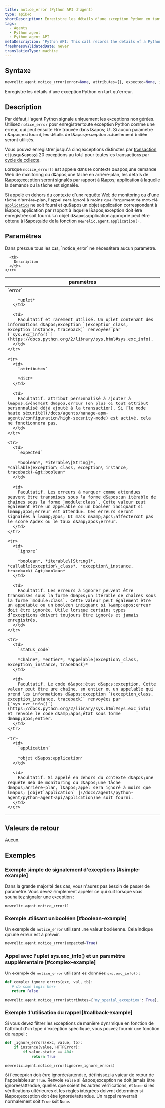 ```yaml
---
title: notice_error (Python API d'agent)
type: apiDoc
shortDescription: Enregistre les détails d'une exception Python en tant qu'erreur.
tags:
  - Agents
  - Python agent
  - Python agent API
metaDescription: 'Python API: This call records the details of a Python exception as an error.'
freshnessValidatedDate: never
translationType: machine
---
```


## Syntaxe

```py
newrelic.agent.notice_error(error=None, attributes={}, expected=None, ignore=None, status_code=None, application=None)
```

Enregistre les détails d&apos;une exception Python en tant qu&apos;erreur.

## Description

Par défaut, l&apos;agent Python signale uniquement les exceptions non gérées. Utilisez `notice_error` pour enregistrer toute exception Python comme une erreur, qui peut ensuite être trouvée dans l&amp;apos; UI. Si aucun paramètre n&amp;apos;est fourni, les détails de l&amp;apos;exception actuellement traitée seront utilisés.

Vous pouvez enregistrer jusqu&apos;à cinq exceptions distinctes par [transaction](/docs/accounts-partnerships/education/getting-started-new-relic/glossary#transaction) et jusqu&amp;apos;à 20 exceptions au total pour toutes les transactions par [cycle de collecte](/docs/apm/new-relic-apm/getting-started/glossary#harvest-cycle).

Lorsque `notice_error()` est appelé dans le contexte d&amp;apos;une demande Web de monitoring ou d&amp;apos;une tâche en arrière-plan, les détails de l&amp;apos;exception seront signalés par rapport à l&amp;apos; application à laquelle la demande ou la tâche est signalée.

Si appelé en dehors du contexte d&apos;une requête Web de monitoring ou d&apos;une tâche d&apos;arrière-plan, l&apos;appel sera ignoré à moins que l&apos;argument de mot-clé [`application`](/docs/agents/python-agent/python-agent-api/application) ne soit fourni et qu&amp;apos;un objet application correspondant à l&amp;apos; application par rapport à laquelle l&amp;apos;exception doit être enregistrée soit fourni. Un objet d&amp;apos;application approprié peut être obtenu à l&amp;apos;aide de la fonction `newrelic.agent.application()` .

## Paramètres

<Callout variant="tip">
  Dans presque tous les cas, `notice_error` ne nécessitera aucun paramètre.
</Callout>

<table>
  <thead>
    <tr>
      <th width="25%">
        paramètres
      </th>

      <th>
        Description
      </th>
    </tr>
  </thead>

  <tbody>
    <tr>
      <td>
        `error`

        *uplet*
      </td>

      <td>
        Facultatif et rarement utilisé. Un uplet contenant des informations d&apos;exception `(exception_class, exception_instance, traceback)` renvoyées par [`sys.exc_info()`](https://docs.python.org/2/library/sys.html#sys.exc_info).
      </td>
    </tr>

    <tr>
      <td>
        `attributes`

        *dict*
      </td>

      <td>
        Facultatif. attribut personnalisé à ajouter à l&apos;événement d&apos;erreur (en plus de tout attribut personnalisé déjà ajouté à la transaction). Si [le mode haute sécurité](/docs/agents/manage-apm-agents/configuration/high-security-mode) est activé, cela ne fonctionnera pas.
      </td>
    </tr>

    <tr>
      <td>
        `expected`

        *boolean*, *iterable\[String]*, *callable(exception\_class, exception\_instance, traceback)-&gt;boolean*
      </td>

      <td>
        Facultatif. Les erreurs à marquer comme attendues peuvent être transmises sous la forme d&apos;un itérable de chaînes sous la forme `module:class`. Cette valeur peut également être un appelable ou un booléen indiquant si l&amp;apos;erreur est attendue. Ces erreurs seront signalées à l&amp;apos; UI mais n&amp;apos;affecteront pas le score Apdex ou le taux d&amp;apos;erreur.
      </td>
    </tr>

    <tr>
      <td>
        `ignore`

        *boolean*, *iterable\[String]*, *callable(exception\_class*, *exception\_instance, traceback)-&gt;boolean*
      </td>

      <td>
        Facultatif. Les erreurs à ignorer peuvent être transmises sous la forme d&apos;un itérable de chaînes sous la forme `module:class`. Cette valeur peut également être un appelable ou un booléen indiquant si l&amp;apos;erreur doit être ignorée. Utile lorsque certains types d’exceptions doivent toujours être ignorés et jamais enregistrés.
      </td>
    </tr>

    <tr>
      <td>
        `status_code`

        *chaîne*, *entier*, *appelable(exception\_class, exception\_instance, traceback)*
      </td>

      <td>
        Facultatif. Le code d&apos;état d&apos;exception. Cette valeur peut être une chaîne, un entier ou un appelable qui prend les informations d&apos;exception `(exception_class, exception_instance, traceback)` renvoyées par [`sys.exc_info()`](https://docs.python.org/2/library/sys.html#sys.exc_info) et renvoie le code d&amp;apos;état sous forme d&amp;apos;entier.
      </td>
    </tr>

    <tr>
      <td>
        `application`

        *objet d&apos;application*
      </td>

      <td>
        Facultatif. Si appelé en dehors du contexte d&apos;une requête Web de monitoring ou d&apos;une tâche d&apos;arrière-plan, l&apos;appel sera ignoré à moins que l&apos; [objet`application` ](/docs/agents/python-agent/python-agent-api/application)ne soit fourni.
      </td>
    </tr>
  </tbody>
</table>

## Valeurs de retour

Aucun.

## Exemples

### Exemple simple de signalement d&apos;exceptions [#simple-example]

Dans la grande majorité des cas, vous n&apos;aurez pas besoin de passer de paramètre. Vous devez simplement appeler ce qui suit lorsque vous souhaitez signaler une exception :

```py
newrelic.agent.notice_error()
```

### Exemple utilisant un booléen [#boolean-example]

Un exemple de `notice_error` utilisant une valeur booléenne. Cela indique qu’une erreur est à prévoir.

```py
newrelic.agent.notice_error(expected=True)
```

### Appel avec l&apos;uplet sys.exc\_info() et un paramètre supplémentaire [#complex-example]

Un exemple de `notice_error` utilisant les données `sys.exc_info()` :

```py
def complex_ignore_errors(exc, val, tb):
   # do some logic here
   return False

newrelic.agent.notice_error(attributes={'my_special_exception': True}, ignore=complex_ignore_errors)
```

### Exemple d&apos;utilisation du rappel [#callback-example]

Si vous devez filtrer les exceptions de manière dynamique en fonction de l&apos;attribut d&apos;un type d&apos;exception spécifique, vous pouvez fournir une fonction de rappel :

```py
def _ignore_errors(exc, value, tb):
    if instance(value, HTTPError):
        if value.status == 404:
            return True

newrelic.agent.notice_error(ignore=_ignore_errors)
```

Si l&apos;exception doit être ignorée/attendue, définissez la valeur de retour de l&apos;appelable sur `True`. Renvoie `False` si l&amp;apos;exception ne doit jamais être ignorée/attendue, quelles que soient les autres vérifications, et `None` si les vérifications ultérieures et les règles intégrées doivent déterminer si l&amp;apos;exception doit être ignorée/attendue. Un rappel renverrait normalement soit `True` soit `None`.